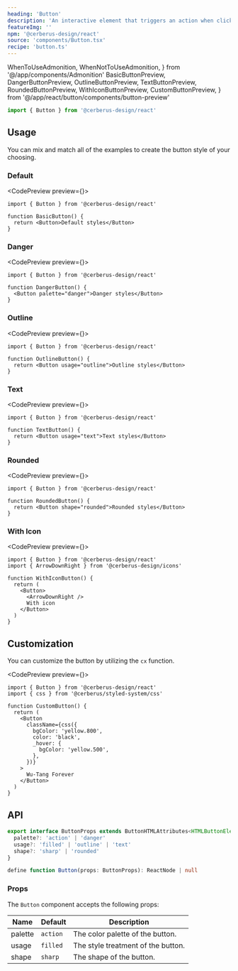 ```yaml
---
heading: 'Button'
description: 'An interactive element that triggers an action when clicked'
featureImg: ''
npm: '@cerberus-design/react'
source: 'components/Button.tsx'
recipe: 'button.ts'
---
```


  WhenToUseAdmonition,
  WhenNotToUseAdmonition,
} from '@/app/components/Admonition'
  BasicButtonPreview,
  DangerButtonPreview,
  OutlineButtonPreview,
  TextButtonPreview,
  RoundedButtonPreview,
  WithIconButtonPreview,
  CustomButtonPreview,
} from '@/app/react/button/components/button-preview'

```ts
import { Button } from '@cerberus-design/react'
```

<WhenToUseAdmonition description="When you need to allow the user to trigger and action." />

## Usage

You can mix and match all of the examples to create the button style of your choosing.

<WhenNotToUseAdmonition description="When you need to provide a way for the user to navigate somewhere - use a Link, TextLink, or NavMenu." />

### Default

<CodePreview preview={<BasicButtonPreview />}>
```tsx title="button.tsx"
import { Button } from '@cerberus-design/react'

function BasicButton() {
  return <Button>Default styles</Button>
}
```
</CodePreview>

<WhenToUseAdmonition description="When you need high priority actions or actions that are the only item on screen." />

### Danger

<CodePreview preview={<DangerButtonPreview />}>
```tsx title="button.tsx"
import { Button } from '@cerberus-design/react'

function DangerButton() {
  <Button palette="danger">Danger styles</Button>
}
```
</CodePreview>

<WhenToUseAdmonition description="When you need to display a high impact destructive action such as deleting items or other places where a destructive action is the priority in the UI." />

### Outline

<CodePreview preview={<OutlineButtonPreview />}>
```tsx title="button.tsx"
import { Button } from '@cerberus-design/react'

function OutlineButton() {
  return <Button usage="outline">Outline styles</Button>
}
```
</CodePreview>

<WhenToUseAdmonition description="When you need medium priority actions or a secondary action to a primary button." />

### Text

<CodePreview preview={<TextButtonPreview />}>
```tsx title="button.tsx"
import { Button } from '@cerberus-design/react'

function TextButton() {
  return <Button usage="text">Text styles</Button>
}
```
</CodePreview>

<WhenToUseAdmonition description="When you need lower priority actions such as that might be used for triggering more options." />

### Rounded

<CodePreview preview={<RoundedButtonPreview />}>
```tsx title="button.tsx"
import { Button } from '@cerberus-design/react'

function RoundedButton() {
  return <Button shape="rounded">Rounded styles</Button>
}
```
</CodePreview>

<WhenToUseAdmonition description="When you need an alternative button shape (i.e. admin portal, etc.)." />

### With Icon

<CodePreview preview={<WithIconButtonPreview />}>
```tsx title="button.tsx"
import { Button } from '@cerberus-design/react'
import { ArrowDownRight } from '@cerberus-design/icons'

function WithIconButton() {
  return (
    <Button>
      <ArrowDownRight />
      With icon
    </Button>
  )
}
```
</CodePreview>

## Customization

You can customize the button by utilizing the `cx` function.

<CodePreview preview={<CustomButtonPreview />}>
```tsx title="button.tsx"
import { Button } from '@cerberus-design/react'
import { css } from '@cerberus/styled-system/css'

function CustomButton() {
  return (
    <Button
      className={css({
        bgColor: 'yellow.800',
        color: 'black',
        _hover: {
          bgColor: 'yellow.500',
        },
      })}
    >
      Wu-Tang Forever
    </Button>
  )
}
```
</CodePreview>

## API

```ts showLineNumbers=false
export interface ButtonProps extends ButtonHTMLAttributes<HTMLButtonElement> {
  palette?: 'action' | 'danger'
  usage?: 'filled' | 'outline' | 'text'
  shape?: 'sharp' | 'rounded'
}

define function Button(props: ButtonProps): ReactNode | null
````

### Props

The `Button` component accepts the following props:

| Name     | Default | Description                                                   |
| -------- | ------- | ------------------------------------------------------------- |
| palette     | `action`   | The color palette of the button. |
| usage | `filled`    | The style treatment of the button.    |
| shape | `sharp`    | The shape of the button.               |
